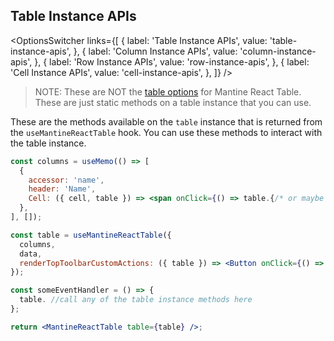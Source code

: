 
<Head>
  <title>{'Table Instance APIs - Mantine React Table V2 Docs'}</title>
  <meta
    name="description"
    content="All the table instance methods and objects that can be accessed from the table instance in Mantine React Table"
  />
  <meta
    property="og:title"
    content="Mantine React Table Table Instance API Reference"
  />
  <meta
    property="og:description"
    content="A reference of all the table instance api methods and objects that can be used in Mantine React Table"
  />
</Head>

## Table Instance APIs

<OptionsSwitcher
  links={[
    {
      label: 'Table Instance APIs',
      value: 'table-instance-apis',
    },
    {
      label: 'Column Instance APIs',
      value: 'column-instance-apis',
    },
    {
      label: 'Row Instance APIs',
      value: 'row-instance-apis',
    },
    {
      label: 'Cell Instance APIs',
      value: 'cell-instance-apis',
    },
  ]}
/>

> NOTE: These are NOT the [table options](/docs/api/table-options) for Mantine React Table. These are just static methods on a table instance that you can use.

These are the methods available on the `table` instance that is returned from the `useMantineReactTable` hook. You can use these methods to interact with the table instance.

```jsx
const columns = useMemo(() => [
  {
    accessor: 'name',
    header: 'Name',
    Cell: ({ cell, table }) => <span onClick={() => table.{/* or maybe here */}}></span>,
  },
], []);

const table = useMantineReactTable({
  columns,
  data,
  renderTopToolbarCustomActions: ({ table }) => <Button onClick={() => table{/* or maybe here */}}>Click Me</Button>,
});

const someEventHandler = () => {
  table. //call any of the table instance methods here
};

return <MantineReactTable table={table} />;
```

<TableInstanceAPIsTable />

<SourceCode />
